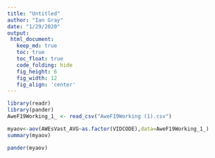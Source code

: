 ```yaml
---
title: "Untitled"
author: "Ian Gray"
date: "1/29/2020"
output: 
 html_document:
   keep_md: true
   toc: true
   toc_float: true
   code_folding: hide
   fig_height: 6
   fig_width: 12
   fig_align: 'center'
---
```


```r
library(readr)
library(pander)
AweF19Working_1_ <- read_csv("AweF19Working (1).csv")

myaov<-aov(AWEsVast_AVG~as.factor(VIDCODE),data=AweF19Working_1_)
summary(myaov)
```

```r
pander(myaov)
```



